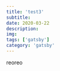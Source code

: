 ---
title: 'test3'
subtitle: 
date: 2020-03-22
description: 
img: 
tags: ['gatsby']
category: 'gatsby'
---

reoreo
